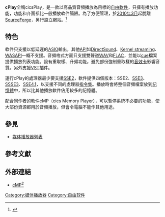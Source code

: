 {{lowercase}}
{{Infobox Software
 | name                   = cPlay
 | logo                   = 
 | screenshot             = 
 | caption                = 
 | collapsible            =
 | author                 =
 | developer              = cics
 | released               = 2008年5月3日
 | latest_release_version = 2.0b39
 | latest_release_date    = 2010年10月28日
 | latest_preview_version = 	
 | latest_preview_date    = 
 | programming language   = [[C++|C++]]
 | operating system       = [[Microsoft_Windows|Microsoft Windows]] XP,Vista,7
 | platform               =
 | language               = [[英文|英文]]
 | status                 =
 | genre                  = [[媒體播放器|媒體播放器]]
 | license                = [[GNU_GPL|GNU GPL]] 
 | website                = [http://www.cicsmemoryplayer.com/ www.cicsmemoryplayer.com]
}}

'''cPlay'''全稱cicsPlay，是一款以高品質音頻播放為目標的[[自由軟件|自由軟件]]，只擁有播放功能，功能和介面都比一般播放軟件簡陋。為了方便管理，於[[2010年3月|2010年3月]]起脫離[[SourceForge|SourceForge]]，另行設立網站。<ref>{{Cite web |url=http://www.audioasylum.com/forums/pcaudio/messages/7/71820.html |title=存档副本 |accessdate=2010-04-03 |archive-date=2016-03-04 |archive-url=https://web.archive.org/web/20160304053909/http://www.audioasylum.com/forums/pcaudio/messages/7/71820.html |dead-url=no }}</ref>

== 特色 ==
軟件只支援以低延遲的[[ASIO|ASIO]]輸出，其他[[API|API]]如[[DirectSound|DirectSound]]、[[Kernel_streaming|Kernel streaming]]、[[WASAPI|WASAPI]]一概不支援。音頻格式方面只支援雙聲道[[WAV|WAV]]和[[FLAC|FLAC]]，並能以[[CUE脚本|cue]]檔案提供播放列表功能。設有重取樣、升頻功能，避免部份強制重取樣的[[音效卡|音效卡]]影響音質。另外支援[[VST|VST]]插件。

運行cPlay的處理器最少要支援[[SSE2|SSE2]]，軟件提供四個版本：SSE2、[[SSE3|SSE3]]、[[SSSE3|SSSE3]]、[[SSE4.1|SSE4.1]]，以支援不同的處理器[[指令集|指令集]]。播放時會將整個音頻檔案放到[[隨機存取記憶體|記憶體]]中，所以比其他播放軟件佔用較多的記憶體。

配合同作者的軟件cMP（cics Memory Player），可以暫停系統不必要的功能，使大部份資源都用於音頻播放，但會令電腦不能作其他用途。

== 參見 ==
* [[媒体播放器列表|媒体播放器列表]]

==參考文獻==
<div class="references-small">
<references></references>
</div>

== 外部連結 ==
*{{en}}[http://www.cicsmemoryplayer.com/ cMP<sup>2</sup>]{{Wayback|url=http://www.cicsmemoryplayer.com/ |date=20100518123521 }}

{{Portal|自由软件}}
{{Compu-soft-stub}}

[[Category:媒体播放器|Category:媒体播放器]]
[[Category:自由软件|Category:自由软件]]